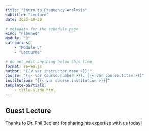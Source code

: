 ```yaml
---
title: "Intro to Frequency Analysis"
subtitle: "Lecture"
date: 2023-10-30

# metadata for the schedule page
kind: "Planned"
Module: "3"
categories:
    - "Module 3"
    - "Lectures"

# do not edit anything below this line
format: revealjs
author: "{{< var instructor.name >}}!"
course: "{{< var course.number >}}, {{< var course.title >}}"
institution: "{{< var course.institution >}}}"
template-partials:
    - title-slide.html
---
```


## Guest Lecture

Thanks to Dr. Phil Bedient for sharing his expertise with us today!